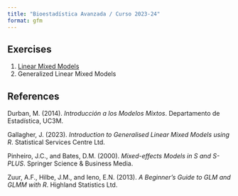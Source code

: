 ```yaml
---
title: "Bioestadística Avanzada / Curso 2023-24"
format: gfm
---
```


## Exercises

1. [Linear Mixed Models](./Chapter1_Exercises.html)
2. Generalized Linear Mixed Models
<!-- 2. [Generalized Linear Mixed Models](./Chapter2_Exercises.html) -->


## References

Durban, M. (2014). *Introducción a los Modelos Mixtos*. Departamento de Estadística, UC3M.

Gallagher, J. (2023). *Introduction to Generalised Linear Mixed Models using R*. Statistical Services Centre Ltd.

Pinheiro, J.C., and Bates, D.M. (2000). *Mixed-effects Models in S and S-PLUS*. Springer Science \& Business Media.

Zuur, A.F., Hilbe, J.M., and Ieno, E.N. (2013). *A Beginner's Guide to GLM and GLMM with R*. Highland Statistics Ltd.
